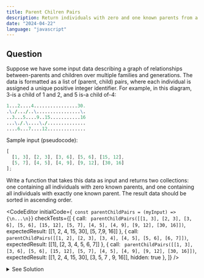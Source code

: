 ```yaml
---
title: Parent Chilren Pairs 
description: Return individuals with zero and one known parents from a list of parent-child pairs.
date: "2024-04-22"
language: "javascript"
---
```


## Question
Suppose we have some input data describing a graph of relationships between-parents and children over multiple families and generations. The data is formatted as a list of (parent, child) pairs, where each individual is assigned a unique positive integer identifier.
For example, in this diagram, 3-is a child of 1 and 2, and 5 is-a child of-4:
```mathematica
1...2....4................30.
.\./.../..\................\.
..3...5....9..15...........16
...\./.\....\./..............
....6...7....12..............
```

Sample input (pseudocode):

```javascript
[
  [1, 3], [2, 3], [3, 6], [5, 6], [15, 12],
  [5, 7], [4, 5], [4, 9], [9, 12], [30, 16]
];
```

Write a function that takes this data as input and returns two collections: 
one containing all individuals with zero known parents, and one containing 
all individuals with exactly one known parent. The result data should be
sorted in ascending order.

<CodeEditor 
    initialCode={`
const parentChildPairs = (myInput) => {\n...\n}`}
    checkTests={[
        {
        call: `
        parentChildPairs([[1, 3], [2, 3], [3, 6], [5, 6], [15, 12],
                        [5, 7], [4, 5], [4, 9], [9, 12], [30, 16]])`,
        expectedResult: [[1, 2, 4, 15, 30], [5, 7,9, 16]]
        },
        {
        call: `
        parentChildPairs([[1, 2], [2, 3], [3, 4], [4, 5], [5, 6], [6, 7]])`,
        expectedResult: [[1], [2, 3, 4, 5, 6, 7]]
        },
        {
        call: `
        parentChildPairs([[1, 3], [3, 6], [5, 6], [15, 12],
                        [5, 7], [4, 5], [4, 9], [9, 12], [30, 16]])`,
        expectedResult: [[1, 2, 4, 15, 30], [3, 5, 7 , 9, 16]],
        hidden: true
        },
        ]}
/>

<details>
<summary>See Solution</summary>

## Solution

### Basic idea
- We can solve this problem by using a map to store the number of parents for each individual.
- We can then iterate through the input data to populate the map and identify individuals with zero or one parent.
- Finally, we can return the individuals with zero and one parent as two separate arrays.

```js
const parentChildPairs = (myInput) => {
    const numberOfParents = new Map()
    const individuals = new Set()
    for (const [parent, child] of myInput) {
        individuals.add(parent)
        individuals.add(child)
        if (numberOfParents.has(child)) {
            numberOfParents.set(child, numberOfParents.get(child) + 1)
        } else {
            numberOfParents.set(child, 1)
        }
    }
    const zeroParents = []
    const oneParent = []
    for (const individual of individuals) {
        if (numberOfParents.get(individual) === undefined) {
            zeroParents.push(individual)
        } else if (numberOfParents.get(individual) === 1) {
            oneParent.push(individual)
        }
    }

    return [zeroParents.sort((a,b) => a - b), oneParent.sort((a,b) => a - b)];
}
```

### Algorithm Detailed Explanation
1. Create a map to store the number of parents for each individual and a set to store all individuals.
2. Iterate through the input data and populate the map and set.
3. For each parent-child pair, add the parent and child to the set.
4. If the child is already in the map, increment the number of parents for that child; otherwise, set the number of parents to 1.
5. Iterate through the set of individuals and identify individuals with zero or one parent.
6. Add individuals with zero parents to the zeroParents array and individuals with one parent to the oneParent array.
7. Return the zeroParents and oneParent arrays, sorted in ascending order.


## Complexity Analysis
The time complexity of this solution is O(n), where n is the number of parent-child pairs in the input data.
This is because we iterate through the input data once to populate the map and set and then iterate through the set of individuals to identify individuals with zero or one parent.


</details>


